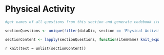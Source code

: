 # Physical Activity {#activity_section}

```r

#get names of all questions from this section and generate codebook item objects for each

sectionQuestions <- unique(filter(dataDic, section == 'Physical Activity')$`Variable / Field Name`)

sectionContent <- lapply(sectionQuestions, function(itemName) knit_expand(file = 'templates/itemTemplate.Rmd'))

```


`r knit(text = unlist(sectionContent))`
